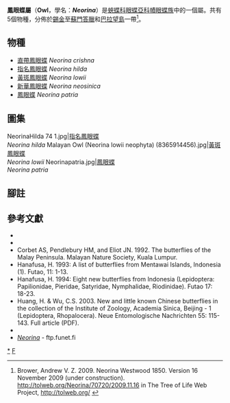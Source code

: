 {{NoteTA|G1=Butterfly}}
{{Automatic Taxobox
| taxon = Neorina
| image = Malayan Owl (Neorina lowii) (6707966285).jpg
| image_caption = [[黃斑鳳眼蝶|黃斑鳳眼蝶]]<br />''Neorina lowii''
| authority = Westwood, [1850]
| type_species = [[指名鳳眼蝶|指名鳳眼蝶]]<br />''Neorina hilda''
| type_species_authority = Westwood, [1850]
| subdivision_ranks = 物種
| subdivision = 共5種，詳閱正文。
| synonyms = 
* ''Hermianax'' <small>Fruhstorfer, 1911</small>
}}

'''鳳眼蝶屬'''（'''Owl'''，學名：'''''Neorina'''''）是[[蛺蝶科|蛺蝶科]][[眼蝶亞科|眼蝶亞科]][[幘眼蝶族|幘眼蝶族]]中的一個屬。共有5個物種，分佈於[[錫金|錫金]]至[[蘇門答臘|蘇門答臘]]和[[巴拉望島|巴拉望島]]一帶<ref name=tol>Brower, Andrew V. Z. 2009. Neorina Westwood 1850. Version 16 November 2009 (under construction). http://tolweb.org/Neorina/70720/2009.11.16 {{Wayback|url=http://tolweb.org/Neorina/70720/2009.11.16 |date=20191130235403 }} in The Tree of Life Web Project, http://tolweb.org/ {{Wayback|url=http://tolweb.org/ |date=20110515100516 }} {{en}}</ref>。

== 物種 ==
* [[直帶鳳眼蝶|直帶鳳眼蝶]] ''Neorina crishna''
* [[指名鳳眼蝶|指名鳳眼蝶]] ''Neorina hilda''
* [[黃斑鳳眼蝶|黃斑鳳眼蝶]] ''Neorina lowii''
* [[新華鳳眼蝶|新華鳳眼蝶]] ''Neorina neosinica''
* [[鳳眼蝶|鳳眼蝶]] ''Neorina patria''

== 圖集 ==
<gallery mode="packed-hover">
NeorinaHilda 74 1.jpg|[[指名鳳眼蝶|指名鳳眼蝶]]<br />''Neorina hilda''
Malayan Owl (Neorina lowii neophyta) (8365914456).jpg|[[黃斑鳳眼蝶|黃斑鳳眼蝶]]<br />''Neorina lowii''
Neorinapatria.jpg|[[鳳眼蝶|鳳眼蝶]]<br />''Neorina patria''
</gallery>

== 腳註 ==
{{reflist|}}

== 參考文獻 ==
* {{Commonscat-inline| Neorina}}
* {{Wikispecies-inline| Neorina}}
* Corbet AS, Pendlebury HM, and Eliot JN. 1992. The butterflies of the Malay Peninsula. Malayan Nature Society, Kuala Lumpur.
* Hanafusa, H. 1993: A list of butterflies from Mentawai Islands, Indonesia (1). Futao, 11: 1-13.
* Hanafusa, H. 1994: Eight new butterflies from Indonesia (Lepidoptera: Papilionidae, Pieridae, Satyridae, Nymphalidae, Riodinidae). Futao 17: 18-23.
* Huang, H. & Wu, C.S. 2003. New and little known Chinese butterflies in the collection of the Institute of Zoology, Academia Sinica, Beijing - 1 (Lepidoptera, Rhopalocera). Neue Entomologische Nachrichten 55: 115-143. Full article (PDF).
* {{Cite book | author = 寿建新 周尧 李宇飞 | title = 世界蝴蝶分類名錄 | location = 中國 | publisher = 陝西埔學技術出版社 | date = 2006-04-01 | ISBN = 9787536936768 | language= zh-hans }}
* [http://ftp.funet.fi/pub/sci/bio/life/insecta/lepidoptera/ditrysia/papilionoidea/nymphalidae/satyrinae/neorina/ ''Neorina''] {{Wayback|url=http://ftp.funet.fi/pub/sci/bio/life/insecta/lepidoptera/ditrysia/papilionoidea/nymphalidae/satyrinae/neorina/ |date=20170412143156 }} - ftp.funet.fi

{{眼蝶亞科}}
{{Taxonbar|from=Q11991121}}

[[Category:鳳眼蝶屬|*]]
[[Category:幘眼蝶族|F]]
